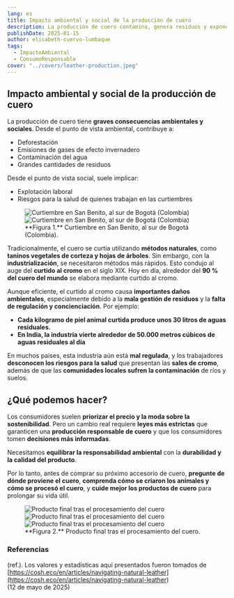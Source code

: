 ```yaml
---
lang: es
title: Impacto ambiental y social de la producción de cuero
description: La producción de cuero contamina, genera residuos y expone a trabajadores a riesgos. La industria necesita regulación y consumo responsable.
publishDate: 2025-01-15
author: elisabeth-cuervo-lumbaque
tags:
  - ImpactoAmbiental
  - ConsumoResponsable
cover: "../covers/leather-production.jpeg"
---
```



## Impacto ambiental y social de la producción de cuero

La producción de cuero tiene **graves consecuencias ambientales y sociales**. Desde el punto de vista ambiental, contribuye a:

- Deforestación
- Emisiones de gases de efecto invernadero
- Contaminación del agua
- Grandes cantidades de residuos

Desde el punto de vista social, suele implicar:

- Explotación laboral
- Riesgos para la salud de quienes trabajan en las curtiembres

<figure>
  <Image
    src={figure_1a}
    alt="Curtiembre en San Benito, al sur de Bogotá (Colombia)"
  />
  <Image
    src={figure_1b}
    alt="Curtiembre en San Benito, al sur de Bogotá (Colombia)"
  />
  <figcaption>
    **Figura 1.** Curtiembre en San Benito, al sur de Bogotá (Colombia).
  </figcaption>
</figure>

Tradicionalmente, el cuero se curtía utilizando **métodos naturales**, como **taninos vegetales de corteza y hojas de árboles**. Sin embargo, con la **industrialización**, se necesitaron métodos más rápidos. Esto condujo al auge del **curtido al cromo** en el siglo XIX. Hoy en día, alrededor del **90 % del cuero del mundo** se elabora mediante curtido al cromo.

Aunque eficiente, el curtido al cromo causa **importantes daños ambientales**, especialmente debido a la **mala gestión de residuos** y la **falta de regulación y concienciación**. Por ejemplo:

- **Cada kilogramo de piel animal curtida produce unos 30 litros de aguas residuales.**
- **En India, la industria vierte alrededor de 50.000 metros cúbicos de aguas residuales al día**

En muchos países, esta industria aún está **mal regulada**, y los trabajadores **desconocen los riesgos para la salud** que presentan las **sales de cromo**, además de que las **comunidades locales sufren la contaminación** de ríos y suelos.

## ¿Qué podemos hacer?

Los consumidores suelen **priorizar el precio y la moda sobre la sostenibilidad**. Pero un cambio real requiere **leyes más estrictas** que garanticen una **producción responsable de cuero** y que los consumidores tomen **decisiones más informadas**.

Necesitamos **equilibrar la responsabilidad ambiental** con la **durabilidad y la calidad del producto**.

Por lo tanto, antes de comprar su próximo accesorio de cuero, **pregunte de dónde proviene el cuero**, **comprenda cómo se criaron los animales y cómo se procesó el cuero**, y **cuide mejor los productos de cuero** para prolongar su vida útil.

<figure>
  <Image src={figure_2a} alt="Producto final tras el procesamiento del cuero" />
  <Image src={figure_2b} alt="Producto final tras el procesamiento del cuero" />
  <Image src={figure_2c} alt="Producto final tras el procesamiento del cuero" />
  <figcaption>
    **Figura 2.** Producto final tras el procesamiento del cuero.
  </figcaption>
</figure>

### Referencias

(ref.). Los valores y estadísticas aquí presentados fueron tomados de  
[https://cosh.eco/en/articles/navigating-natural-leather](https://cosh.eco/en/articles/navigating-natural-leather)  
(12 de mayo de 2025)
